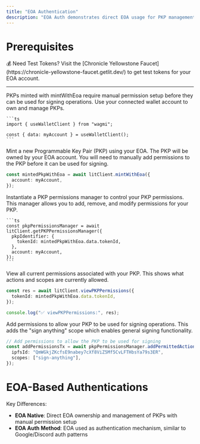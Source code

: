 ```yaml
---
title: "EOA Authentication"
description: "EOA Auth demonstrates direct EOA usage for PKP management. Your EOA owns and directly manages PKPs, including minting, setting permissions, and viewing permissions. This approach gives you full control over PKP management."
---
```


# Prerequisites

<Note>
  💰 Need Test Tokens? Visit the [Chronicle Yellowstone
  Faucet](https://chronicle-yellowstone-faucet.getlit.dev/) to get test tokens
  for your EOA account.
</Note>

---

<Warning>
  PKPs minted with mintWithEoa require manual permission setup before they can
  be used for signing operations.
</Warning>

<Steps>

  <Step title="Create Account">
    Use your connected wallet account to own and manage PKPs.

    ```ts
    import { useWalletClient } from "wagmi";

    const { data: myAccount } = useWalletClient();
    ```

  </Step>

  <Step title="Mint PKP with EOA">
  Mint a new Programmable Key Pair (PKP) using your EOA. The PKP will be owned by your EOA account.
  <Note>
  You will need to manually add permissions to the PKP before it can be used for signing.
  </Note>

```ts
const mintedPkpWithEoa = await litClient.mintWithEoa({
  account: myAccount,
});
```

  </Step>

  <Step title="Get PKP Permissions Manager">
    Instantiate a PKP permissions manager to control your PKP permissions. This manager allows you to add, remove, and modify permissions for your PKP.

    ```ts
    const pkpPermissionsManager = await litClient.getPKPPermissionsManager({
      pkpIdentifier: {
        tokenId: mintedPkpWithEoa.data.tokenId,
      },
      account: myAccount,
    });
    ```

  </Step>

  <Step title="View PKP Permissions">
  View all current permissions associated with your PKP. This shows what actions and scopes are currently allowed.

```ts
const res = await litClient.viewPKPPermissions({
  tokenId: mintedPkpWithEoa.data.tokenId,
});

console.log("✅ viewPKPPermissions:", res);
```

  </Step>

  <Step title="Add Signing Permissions">
  Add permissions to allow your PKP to be used for signing operations. This adds the "sign anything" scope which enables general signing functionality.

```ts
// Add permissions to allow the PKP to be used for signing
const addPermissionsTx = await pkpPermissionsManager.addPermittedAction({
  ipfsId: "QmWGkjZKcfsE9nabey7cXf8ViZ5Mf5CvLFTHbsYa79s3ER",
  scopes: ["sign-anything"],
});
```

  </Step>
</Steps>

# EOA-Based Authentications

<Note>
Key Differences:

- <b>EOA Native</b>: Direct EOA ownership and management of PKPs with manual
  permission setup
- <b>EOA Auth Method</b>: EOA used as authentication mechanism, similar to Google/Discord auth patterns
</Note>

